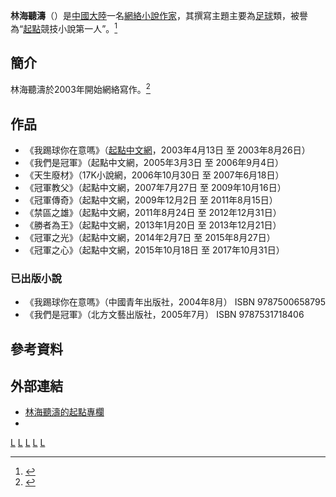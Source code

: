 {{Infobox writer 
| 姓名     = 林海聽濤
| 圖像     = 
| 圖像大小 = 
| 圖像說明 = 
| 原名     = 
| 筆名     = 林海聽濤
| 出生     = {{Birth date and age|1982|10|29}}<ref name=weibo1>與作者確認后的年份。參見http://weibo.com/1697844733/AEtbQD7bB {{Wayback|url=http://weibo.com/1697844733/AEtbQD7bB |date=20140407203832 }}</ref><ref>參見林海聽濤小說《禁區之雄》章節“祝我生日快樂！”發表日期。</ref>
| 出生地點 = 
| 逝世     = 
| 逝世地點 = 
| 居處     = [[四川省|四川省]][[成都市|成都市]]<ref name=weibo>{{cite web|author=林海聽濤|title=林海聽濤新浪微博|url=http://weibo.com/linhaitingtao|publisher=新浪微博|accessdate=2013-05-25|archive-date=2015-10-31|archive-url=https://web.archive.org/web/20151031214802/http://www.weibo.com/linhaitingtao|dead-url=no}}</ref> 
| 職業     = [[網絡作家|網絡作家]]
| 國籍     = {{PRC}}
| 教育程度 = [[大學|大學]]
| 母校     = [[中國科學技術大學|中國科學技術大學]]<ref name="weibo"/>
| 創作時期 = 2003年迄今<ref name="weibo1"/> 
| 體裁     = [[小說|小說]]
| 主題     = [[足球|足球]]
| 代表作   = 《我們是冠軍》<br />《冠軍教父》<br />《冠軍傳奇》
| 配偶     = ''姓名不詳''
| 子女     = ''姓名不詳''<small>（2012年9月2日出生）</small><ref>參見小說《禁區之雄》章節“十章已更，与大家同庆，求月票！”發表日期。</ref>
}}

'''林海聽濤'''（{{bd|1981年|10月29日||catIdx=L}}）是[[中國大陸|中國大陸]]一名[[網絡小說|網絡小說]][[作家|作家]]，其撰寫主題主要為[[足球|足球]]類，被譽為“[[起点中文网|起點]]競技小說第一人”。<ref>{{cite web|author=新浪微博|title=竞技小说王者畅谈写作与足球|url=http://talk.weibo.com/ft/201212128024|publisher=新浪微博|accessdate=2013-05-25|archive-date=2016-03-04|archive-url=https://web.archive.org/web/20160304110915/http://talk.weibo.com/ft/201212128024|dead-url=no}}</ref>

== 簡介 ==
林海聽濤於2003年開始網絡寫作。<ref>{{Cite news |url=http://www.gs.xinhuanet.com/dushu/2015-05/22/c_1115377243.htm |title=网文大神天蚕土豆年收入超千万 "斗破苍穹"风靡 |work=www.gs.xinhuanet.com |date=2015-05-22 |deadurl=yes |archiveurl=https://web.archive.org/web/20151222133920/http://www.gs.xinhuanet.com/dushu/2015-05/22/c_1115377243.htm |archivedate=2015-12-22 }}</ref>

== 作品 ==
* 《我踢球你在意嗎》（[[起點中文網|起點中文網]]，2003年4月13日 至 2003年8月26日）
* 《我們是冠軍》（起點中文網，2005年3月3日 至 2006年9月4日）
* 《天生廢材》（17K小說網，2006年10月30日 至 2007年6月18日）
* 《冠軍教父》（起點中文網，2007年7月27日 至 2009年10月16日）
* 《冠軍傳奇》（起點中文網，2009年12月2日 至 2011年8月15日）
* 《禁區之雄》（起點中文網，2011年8月24日 至 2012年12月31日）
* 《勝者為王》（起點中文網，2013年1月20日 至 2013年12月21日）
* 《冠軍之光》（起點中文網，2014年2月7日 至 2015年8月27日）
* 《冠軍之心》（起點中文網，2015年10月18日 至 2017年10月31日）

=== 已出版小說 ===
* 《我踢球你在意嗎》（中國青年出版社，2004年8月） ISBN 9787500658795
* 《我們是冠軍》（北方文藝出版社，2005年7月） ISBN 9787531718406

== 參考資料 ==
{{Reflist}}

== 外部連結 ==
* [https://my.qidian.com/author/4362583 林海聽濤的起點專欄] {{Wayback|url=https://my.qidian.com/author/4362583 |date=20200427163622 }}{{zh-cn}}
* {{Sinaweibo|linhaitingtao|林海聽濤}}{{zh}}

[[Category:中華人民共和國小說家|L]]
[[Category:中国大陆网络作家|L]]
[[Category:成都人|L]]
[[Category:成都作家|L]]
[[Category:中国科学技术大学校友|L]]